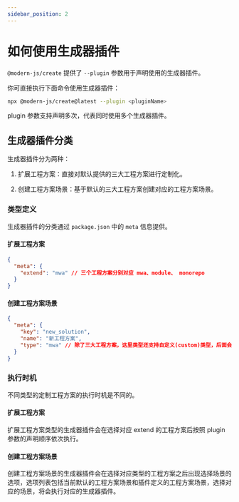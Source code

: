 ```yaml
---
sidebar_position: 2
---
```


# 如何使用生成器插件

`@modern-js/create` 提供了 `--plugin` 参数用于声明使用的生成器插件。

你可直接执行下面命令使用生成器插件：

```bash
npx @modern-js/create@latest --plugin <pluginName>
```

plugin 参数支持声明多次，代表同时使用多个生成器插件。

## 生成器插件分类

生成器插件分为两种：

1. 扩展工程方案：直接对默认提供的三大工程方案进行定制化。

2. 创建工程方案场景：基于默认的三大工程方案创建对应的工程方案场景。

### 类型定义

生成器插件的分类通过 `package.json` 中的 `meta` 信息提供。

#### 扩展工程方案

```json
{
  "meta": {
    "extend": "mwa" // 三个工程方案分别对应 mwa、module、 monorepo
  }
}
```

#### 创建工程方案场景

```json
{
  "meta": {
    "key": "new_solution",
    "name": "新工程方案",
    "type": "mwa" // 除了三大工程方案，这里类型还支持自定义(custom)类型，后面会详细介绍
  }
}
```

### 执行时机

不同类型的定制工程方案的执行时机是不同的。

#### 扩展工程方案

扩展工程方案类型的生成器插件会在选择对应 extend 的工程方案后按照 plugin 参数的声明顺序依次执行。

#### 创建工程方案场景

创建工程方案场景的生成器插件会在选择对应类型的工程方案之后出现选择场景的选项，选项列表包括当前默认的工程方案场景和插件定义的工程方案场景，选择对应的场景，将会执行对应的生成器插件。
